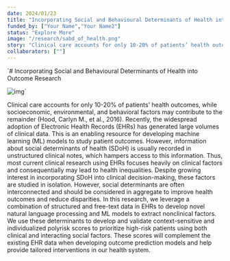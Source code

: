 ```yaml
---
date: 2024/01/23
title: "Incorporating Social and Behavioural Determinants of Health into Outcome Research"
funded_by: ["Your Name","Your Name2"]
status: "Explore More"
image: "/research/sabd_of_health.png"
story: "Clinical care accounts for only 10-20% of patients’ health outcomes, while socioeconomic, environmental, and behavioral factors may contribute to the remainder (Hood, Carlyn M., et al., 2016). Recently, the widespread adoption of Electronic Health Records (EHRs) has generated large volumes of clinical data. This is an enabling resource for developing machine learning (ML) models to study patient outcomes. However, information about social determinants of health (SDoH) is usually recorded in unstructured clinical notes, which hampers access to this information. Thus, most current clinical research using EHRs focuses heavily on clinical factors and consequentially may lead to health inequalities. Despite growing interest in incorporating SDoH into clinical decision-making, these factors are studied in isolation. However, social determinants are often interconnected and should be considered in aggregate to improve health outcomes and reduce disparities. In this research, we leverage a combination of structured and free-text data in EHRs to develop novel natural language processing and ML models to extract nonclinical factors. We use these determinants to develop and validate context-sensitive and individualized polyrisk scores to prioritize high-risk patients using both clinical and interacting social factors. These scores will complement the existing EHR data when developing outcome prediction models and help provide tailored interventions in our health system."
collaborators: [""]
---
```


`# Incorporating Social and Behavioural Determinants of Health into Outcome Research

![img](https://www.hivelab-uoft.ca/images/research/sbdoh.png)`

Clinical care accounts for only 10-20% of patients’ health outcomes, while socioeconomic, environmental, and behavioral factors may contribute to the remainder (Hood, Carlyn M., et al., 2016). Recently, the widespread adoption of Electronic Health Records (EHRs) has generated large volumes of clinical data. This is an enabling resource for developing machine learning (ML) models to study patient outcomes. However, information about social determinants of health (SDoH) is usually recorded in unstructured clinical notes, which hampers access to this information. Thus, most current clinical research using EHRs focuses heavily on clinical factors and consequentially may lead to health inequalities. Despite growing interest in incorporating SDoH into clinical decision-making, these factors are studied in isolation. However, social determinants are often interconnected and should be considered in aggregate to improve health outcomes and reduce disparities. In this research, we leverage a combination of structured and free-text data in EHRs to develop novel natural language processing and ML models to extract nonclinical factors. We use these determinants to develop and validate context-sensitive and individualized polyrisk scores to prioritize high-risk patients using both clinical and interacting social factors. These scores will complement the existing EHR data when developing outcome prediction models and help provide tailored interventions in our health system.